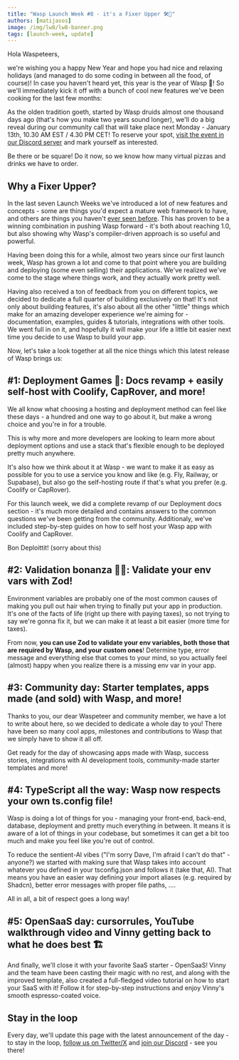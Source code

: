 ```yaml
---
title: "Wasp Launch Week #8 - it's a Fixer Upper 🛠️🏡"
authors: [matijasos]
image: /img/lw8/lw8-banner.png
tags: [launch-week, update]
---
```




<ImgWithCaption alt="Launch Week 8 is here" source="img/lw8/lw8-banner.png" />

Hola Waspeteers,

we're wishing you a happy New Year and hope you had nice and relaxing holidays (and managed to do some coding in between all the food, of course)! In case you haven't heard yet, this year is the year of Wasp 🐝! So we'll immediately kick it off with a bunch of cool new features we've been cooking for the last few months:

<ImgWithCaption alt="Buckle up" source="img/lw8/buckle-up.webp" caption="Yup, you better do." />

As the olden tradition goeth, started by Wasp druids almost one thousand days ago (that's how you make two years sound longer), we'll do a big reveal during our community call that will take place next Monday - January 13th, 10.30 AM EST / 4.30 PM CET! To reserve your spot, [visit the event in our Discord server](https://discord.gg/PQVY9FvG?event=1326930588191559690) and mark yourself as interested.

<ImgWithCaption alt="Join the kick-off event" source="img/lw8/join-event-instructions.png" />

Be there or be square! Do it now, so we know how many virtual pizzas and drinks we have to order.

## Why a Fixer Upper?

In the last seven Launch Weeks we've introduced a lot of new features and concepts - some are things you'd expect a mature web framework to have, and others are things you haven't [ever seen before](/blog/2024/04/25/first-framework-that-lets-you-visualize-react-node-app-code). This has proven to be a winning combination in pushing Wasp forward - it's both about reaching 1.0, but also showing why Wasp's compiler-driven approach is so useful and powerful.

Having been doing this for a while, almost two years since our first launch week, Wasp has grown a lot and come to that point where you are building and deploying (some even selling) their applications. We've realized we've come to the stage where things work, and they actually work pretty well.

<ImgWithCaption alt="I love Wasp" source="img/lw8/i-love-wasp.png" />

Having also received a ton of feedback from you on different topics, we decided to dedicate a full quarter of building exclusively on that! It's not only about building features, it's also about all the other "little" things which make for an amazing developer experience we're aiming for - documentation, examples, guides & tutorials, integrations with other tools. We went full in on it, and hopefully it will make your life a little bit easier next time you decide to use Wasp to build your app.

Now, let's take a look together at all the nice things which this latest release of Wasp brings us:

## #1: Deployment Games 🦑: Docs revamp + easily self-host with Coolify, CapRover, and more!

<ImgWithCaption alt="Deployment games" source="img/lw8/deployment-games.png" caption="Take the blue pill, Harry." />

We all know what choosing a hosting and deployment method can feel like these days - a hundred and one way to go about it, but make a wrong choice and you're in for a trouble.

This is why more and more developers are looking to learn more about deployment options and use a stack that's flexible enough to be deployed pretty much anywhere.

It's also how we think about it at Wasp - we want to make it as easy as possible for you to use a service you know and like (e.g. Fly, Railway, or Supabase), but also go the self-hosting route if that's what you prefer (e.g. Coolify or CapRover).

<ImgWithCaption alt="deployment diagram" source="img/lw8/wasp-app-flow.gif" caption="Miho add some super cool diagrams like this in our revamped docs!" />

For this launch week, we did a complete revamp of our Deployment docs section - it's much more detailed and contains answers to the common questions we've been getting from the community. Additionaly, we've included step-by-step guides on how to self host your Wasp app with Coolify and CapRover.

Bon Deploittit! (sorry about this)

## #2: Validation bonanza 🏴‍☠️: Validate your env vars with Zod!

<ImgWithCaption alt="env var validation with Zod" source="img/lw8/zod-env-validation.png" />

Environment variables are probably one of the most common causes of making you pull out hair when trying to finally put your app in production. It's one of the facts of life (right up there with paying taxes), so not trying to say we're gonna fix it, but we can make it at least a bit easier (more time for taxes).

From now, **you can use Zod to validate your env variables, both those that are required by Wasp, and your custom ones**! Determine type, error message and everything else that comes to your mind, so you actually feel (almost) happy when you realize there is a missing env var in your app.

## #3: Community day: Starter templates, apps made (and sold) with Wasp, and more!

<ImgWithCaption alt="TurboReel" source="img/lw8/turboreel.webp" caption="Made with Wasp!" />

Thanks to you, our dear Waspeteer and community member, we have a lot to write about here, so we decided to dedicate a whole day to you! There have been so many cool apps, milestones and contributions to Wasp that we simply have to show it all off.

Get ready for the day of showcasing apps made with Wasp, success stories, integrations with AI development tools, community-made starter templates and more!

## #4: TypeScript all the way: Wasp now respects your own ts.config file!

<ImgWithCaption alt="tsconfig" source="img/lw8/tsconfig-wasp.png" caption="You will respect my authoritah!" />

Wasp is doing a lot of things for you - managing your front-end, back-end, database, deployment and pretty much everything in between. It means it is aware of a lot of things in your codebase, but sometimes it can get a bit too much and make you feel like you're out of control.

To reduce the sentient-AI vibes ("I'm sorry Dave, I'm afraid I can't do that" - anyone?) we started with making sure that Wasp takes into account whatever you defined in your tsconfig.json and follows it (take that, AI). That means you have an easier way defining your import aliases (e.g. required by Shadcn), better error messages with proper file paths, ....

All in all, a bit of respect goes a long way!

## #5: OpenSaaS day: cursorrules, YouTube walkthrough video and Vinny getting back to what he does best 🏗️

<ImgWithCaption alt="opensaas video tutorial" source="img/lw8/opensaas-video.png" caption="Ma, cancel Netflix, Vinny just dropped a new Open SaaS tutorial!" />

And finally, we'll close it with your favorite SaaS starter - OpenSaaS! Vinny and the team have been casting their magic with no rest, and along with the improved template, also created a full-fledged video tutorial on how to start your SaaS with it! Follow it for step-by-step instructions and enjoy Vinny's smooth espresso-coated voice.

## Stay in the loop

<ImgWithCaption alt="dont leave" source="img/lw7/dont-go.gif" />

Every day, we'll update this page with the latest announcement of the day - to stay in the loop, [follow us on Twitter/X](https://twitter.com/WaspLang) and [join our Discord](https://discord.gg/rzdnErX) - see you there!
